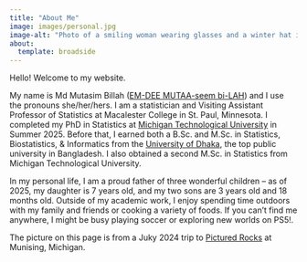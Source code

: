 ```yaml
---
title: "About Me"
image: images/personal.jpg
image-alt: "Photo of a smiling woman wearing glasses and a winter hat in front of a beautiful New Zealand landscape"
about: 
  template: broadside
---
```


Hello! Welcome to my website.

My name is Md Mutasim Billah ([EM-DEE MUTAA-seem bi-LAH](https://namedrop.io/mdmutasimbillah)) and I use the pronouns she/her/hers. 
I am a statistician and Visiting Assistant Professor of Statistics at Macalester College in St. Paul, Minnesota. 
I completed my PhD in Statistics at [Michigan Technological University](https://www.mtu.edu/math/) in Summer 2025. Before that, I earned both a B.Sc. and M.Sc. in Statistics, Biostatistics, & Informatics from the [University of Dhaka](https://www.stat.du.ac.bd/), the top public university in Bangladesh. I also obtained a second M.Sc. in Statistics from Michigan Technological University.


In my personal life, I am a proud father of three wonderful children -- as of 2025, my daughter is 7 years old, and my two sons are 3 years old and 18 months old. Outside of my academic work, I enjoy spending time outdoors with my family and friends or cooking a variety of foods. If you
can’t find me anywhere, I might be busy playing soccer or exploring new worlds on PS5!.

The picture on this page is from a Juky 2024 trip to [Pictured Rocks](https://www.munising.org/explore/pictured-rocks-national-lakeshore/?utm_source=google&utm_medium=cpc&utm_campaign=26MunisingSEM2025&utm_content=primary&utm_term=painted%20rocks%20mi&gad_source=1&gad_campaignid=22152321351&gbraid=0AAAAA-trJcY-pnCe7_NlqZxgfLHaIjnqk&gclid=Cj0KCQjwoP_FBhDFARIsANPG24NPrXVTutgquqp-JkUbzCehfGfqUNRfV373_wzNch8I1KOPYR-jRg8aAjPLEALw_wcB) at Munising, Michigan.

